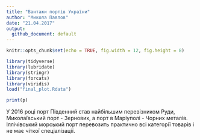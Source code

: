 ```yaml
---
title: "Вантажи портів України"
author: "Микола Павлов"
date: "21.04.2017"
output: 
  github_document: default
---
```


```r
knitr::opts_chunk$set(echo = TRUE, fig.width = 12, fig.height = 8)
```

```r
library(tidyverse)
library(lubridate)
library(stringr)
library(forcats)
library(viridis)
load("final_plot.Rdata")
```

```r
print(p)
```

У 2016 році порт Південний став найбільшим перевізником Руди, Миколаївський порт - Зернових, а порт в Маріуполі - Чорних металів. Іллічівський морський порт перевозить практично всі категорії товарів і не має чіткої спеціалізації.
